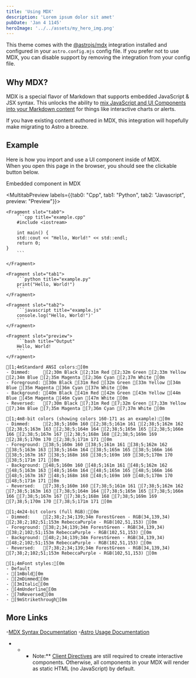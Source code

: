 ```yaml
---
title: 'Using MDX'
description: 'Lorem ipsum dolor sit amet'
pubDate: 'Jan 4 1145'
heroImage: '../../assets/my_hero_img.png'
---
```


This theme comes with the [@astrojs/mdx](https://docs.astro.build/en/guides/integrations-guide/mdx/) integration installed and configured in your `astro.config.mjs` config file. If you prefer not to use MDX, you can disable support by removing the integration from your config file.

## Why MDX?

MDX is a special flavor of Markdown that supports embedded JavaScript & JSX syntax. This unlocks the ability to [mix JavaScript and UI Components into your Markdown content](https://docs.astro.build/en/guides/markdown-content/#mdx-features) for things like interactive charts or alerts.

If you have existing content authored in MDX, this integration will hopefully make migrating to Astro a breeze.

## Example

Here is how you import and use a UI component inside of MDX.  
When you open this page in the browser, you should see the clickable button below.


<HeaderLink href="#" onclick="alert('clicked!')">
    Embedded component in MDX
</HeaderLink>


<MultitabPreview labels={{tab0: "Cpp", tab1: "Python", tab2: "Javascript", preview: "Preview"}}>

    <Fragment slot="tab0">
        ```cpp title="example.cpp"
        #include <iostream>

        int main() {
        std::cout << "Hello, World!" << std::endl;
        return 0;
    }
        ```

    </Fragment>

    <Fragment slot="tab1">
        ```python title="example.py"
        print("Hello, World!")
        ```
    </Fragment>

    <Fragment slot="tab2">
        ```javascript title="example.js"
        console.log("Hello, World!")'
        ```
    </Fragment>

    <Fragment slot="preview">
        ```bash title="Output"
        Hello, World!
        ```
    </Fragment>
</MultitabPreview>

<MultitabPreview> </MultitabPreview>

```ansi
[1;4mStandard ANSI colors:[0m
- Dimmed:     [2;30m Black [2;31m Red [2;32m Green [2;33m Yellow [2;34m Blue [2;35m Magenta [2;36m Cyan [2;37m White [0m
- Foreground: [30m Black [31m Red [32m Green [33m Yellow [34m Blue [35m Magenta [36m Cyan [37m White [0m
- Background: [40m Black [41m Red [42m Green [43m Yellow [44m Blue [45m Magenta [46m Cyan [47m White [0m
- Reversed:   [7;30m Black [7;31m Red [7;32m Green [7;33m Yellow [7;34m Blue [7;35m Magenta [7;36m Cyan [7;37m White [0m

[1;4m8-bit colors (showing colors 160-171 as an example):[0m
- Dimmed:     [2;38;5;160m 160 [2;38;5;161m 161 [2;38;5;162m 162 [2;38;5;163m 163 [2;38;5;164m 164 [2;38;5;165m 165 [2;38;5;166m 166 [2;38;5;167m 167 [2;38;5;168m 168 [2;38;5;169m 169 [2;38;5;170m 170 [2;38;5;171m 171 [0m
- Foreground: [38;5;160m 160 [38;5;161m 161 [38;5;162m 162 [38;5;163m 163 [38;5;164m 164 [38;5;165m 165 [38;5;166m 166 [38;5;167m 167 [38;5;168m 168 [38;5;169m 169 [38;5;170m 170 [38;5;171m 171 [0m
- Background: [48;5;160m 160 [48;5;161m 161 [48;5;162m 162 [48;5;163m 163 [48;5;164m 164 [48;5;165m 165 [48;5;166m 166 [48;5;167m 167 [48;5;168m 168 [48;5;169m 169 [48;5;170m 170 [48;5;171m 171 [0m
- Reversed:   [7;38;5;160m 160 [7;38;5;161m 161 [7;38;5;162m 162 [7;38;5;163m 163 [7;38;5;164m 164 [7;38;5;165m 165 [7;38;5;166m 166 [7;38;5;167m 167 [7;38;5;168m 168 [7;38;5;169m 169 [7;38;5;170m 170 [7;38;5;171m 171 [0m

[1;4m24-bit colors (full RGB):[0m
- Dimmed:     [2;38;2;34;139;34m ForestGreen - RGB(34,139,34) [2;38;2;102;51;153m RebeccaPurple - RGB(102,51,153) [0m
- Foreground: [38;2;34;139;34m ForestGreen - RGB(34,139,34) [38;2;102;51;153m RebeccaPurple - RGB(102,51,153) [0m
- Background: [48;2;34;139;34m ForestGreen - RGB(34,139,34) [48;2;102;51;153m RebeccaPurple - RGB(102,51,153) [0m
- Reversed:   [7;38;2;34;139;34m ForestGreen - RGB(34,139,34) [7;38;2;102;51;153m RebeccaPurple - RGB(102,51,153) [0m

[1;4mFont styles:[0m
- Default
- [1mBold[0m
- [2mDimmed[0m
- [3mItalic[0m
- [4mUnderline[0m
- [7mReversed[0m
- [9mStrikethrough[0m
```

## More Links

-[MDX Syntax Documentation](https://mdxjs.com/docs/what-is-mdx)
-[Astro Usage Documentation](https://docs.astro.build/en/guides/markdown-content/#markdown-and-mdx-pages)
- * * Note:** [Client Directives](https://docs.astro.build/en/reference/directives-reference/#client-directives) are still required to create interactive components. Otherwise, all components in your MDX will render as static HTML (no JavaScript) by default.
